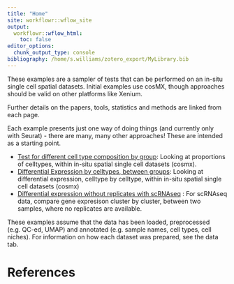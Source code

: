```yaml
---
title: "Home"
site: workflowr::wflow_site
output:
  workflowr::wflow_html:
    toc: false
editor_options:
  chunk_output_type: console
bibliography: /home/s.williams/zotero_export/MyLibrary.bib
---
```


These examples are a sampler of tests that can be performed on an in-situ single cell spatial datasets. Initial  examples use cosMX, though approaches should be valid on other platforms like Xenium. 

Further details on the papers, tools, statistics and methods are linked from each page.

Each example presents just one way of doing things (and currently only with Seurat) - there are many, many other approaches! These are intended as a starting point.


* [Test for different cell type composition by group](e_CompositionChange.html):  Looking at proportions of celltypes, within in-situ spatial single cell datasets (cosmx). 
* [Differential Expression by celltypes, between groups ](e_DEPseudobulk_insitu.html): Looking at differential expression, celltype by celltype, within in-situ spatial single cell datasets (cosmx)
* [Differential expression without replicates with scRNAseq](e_DEWithoutReps.html) : For scRNAseq data, compare gene expresison cluster by cluster, between two samples, where no replicates are available. 

<!-- * [Changes in cell neighbourhood, between groups ](e_neighbourcellchanges.html): WIP -->


These examples assume that the data has been loaded, preprocessed (e.g. QC-ed, UMAP) and annotated (e.g. sample names, cell types, cell niches). For information on how each dataset was prepared, see the data tab. 


# References
